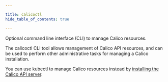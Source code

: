 ```yaml
---

title: calicoctl
hide_table_of_contents: true

---
```



Optional command line interface (CLI) to manage Calico resources.

The calicoctl CLI tool allows management of Calico API resources, and can be used to perform other administrative tasks for managing a Calico installation.

You can use kubectl to manage Calico resources instead by [installing the Calico API server](../../../maintenance/install-apiserver.mdx).


<DocCardList items={useCurrentSidebarCategory().items} />
